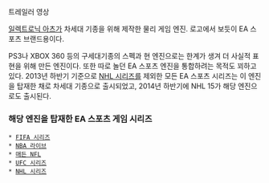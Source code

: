 {{{#!html
<iframe width="560" height="315" src="//www.youtube.com/embed/JxE5MaKuCEc?rel=0" frameborder="0" allowfullscreen></iframe>
}}}
트레일러 영상

[[일렉트로닉 아츠]]가 차세대 기종을 위해 제작한 물리 게임 엔진. 로고에서 보듯이 EA 스포츠 브랜드용이다.

PS3나 XBOX 360 등의 구세대기종의 스펙과 현 엔진으로는 한계가 생겨 더 사실적 표현을 위해 만든 엔진이다. 또한 따로 놀던 EA 스포츠 엔진을 통합하려는 목적도 꾀하고 있다. 2013년 하반기 기준으로 [[NHL 시리즈]]를 제외한 모든 EA 스포츠 시리즈는 이 엔진을 탑재한 채로 차세대 기종으로 출시되었고, 2014년 하반기에 NHL 15가 해당 엔진으로도 출시된다.

=== 해당 엔진을 탑재한 EA 스포츠 게임 시리즈 ===
 * [[FIFA 시리즈]]
 * [[NBA 라이브]]
 * [[매든 NFL]]
 * [[UFC 시리즈]]
 * [[NHL 시리즈]]
